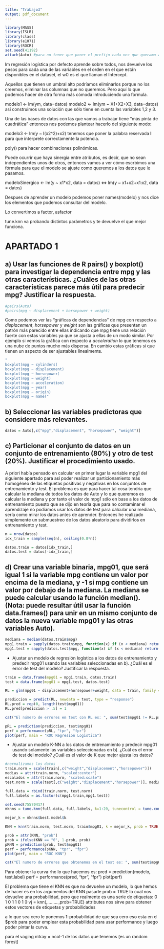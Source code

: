 ```yaml
---
title: "Trabajo3"
output: pdf_document
---
```

```r
library(MASS)
library(ISLR)
library(class)
library(e1071)
library(ROCR)
set.seed(41192)
attach(Auto) #para no tener que poner el prefijo cada vez que queramo acceder a una atributo del dataframe
```

lm regresión logística por defecto aprende sobre todos, nos devuelve los pesos para cada una de las variables en el orden en el que están disponibles en el dataset, el w0 es el que llaman el Intercept. 

Aquellos que tienen un umbral alto podríamos eliminarlos porque no los creemos, eliminar las columnas que no queremos. Pero aquí lo que podemos hacer de otra forma más cómoda introduciendo una fórmula.

modelo1 <- lm(ym, data=datos)
modelo2 <- lm(ym ~ X1+X2+X3, data=datos) así construimos una solución que sólo tiene en cuenta las variables 1,2 y 3.

Una de las bases de datos con las que vamos a trabajar tiene "más pinta de cuadrática" entonces nos podemos plantear hacerlo del siguiente modo:

modelo3 <- lm(y ~ I(x2^2)+x2) tenemos que poner la palabra reservada I para que interprete correctamente la potencia.

poly() para hacer combinaciones polinómicas.

Puede ocurrir que haya sinergia entre atributos, es decir, que no sean independientes unos de otros, entonces vamos a ver cómo escrbimos una fórmula para que el modelo se ajuste como queremos a los datos que le pasamos.

modeloSinergico <- lm(y ~ x1*x2, data = datos) <=> lm(y ~ x1+x2+x1:x2, data = datos)

Despues de aprender un modelo podemos poner names(modelo) y nos dice los elementos que podemos consultar del modelo.

Lo convertimos a factor, asfactor

tune.knn va probando distintos parámetros y te devuelve el que mejor funciona.

# APARTADO 1

## a) Usar las funciones de R pairs() y boxplot() para investigar la dependencia entre mpg y las otras características. ¿Cuáles de las otras características parece más útil para predecir mpg? Justificar la respuesta.

```r
#pairs(Auto)
#pairs(mpg ~ displacement + horsepower + weight)
```

Como podemos ver las "gráficas de dependencias" de mpg con respecto a *displacement*, *horsepower* y *weight* son las gráficas que presentan un patrón más parecido entre ellas indicando que mpg tiene una relación fuerte con estas variables ya que se ajusta a ellas de un modo similar. Por ejemplo si vemos la gráfica con respecto a *acceleration* lo que tenemos es una nube de puntos mucho más dispersa. En cambio estas gráficas si que tienen un aspecto de ser ajustables linealmente.

```r
"
boxplot(mpg ~ cylinders)
boxplot(mpg ~ displacement)
boxplot(mpg ~ horsepower)
boxplot(mpg ~ weight)
boxplot(mpg ~ acceleration)
boxplot(mpg ~ year)
boxplot(mpg ~ origin)
boxplot(mpg ~ name)"
```



## b) Seleccionar las variables predictoras que considere más relevantes.

```r
datos = Auto[,c("mpg","displacement", "horsepower", "weight")]
```

## c) Particionar el conjunto de datos en un conjunto de entrenamiento (80%) y otro de test (20%). Justificar el procedimiento usado.

A priori había pensado en calcular en primer lugar la variable mpg1 del siguiente apartado para así poder realizar un particionamiento más homogéneo de las etiquetas positivas y negativas en los conjuntos de entrenamiento y test. El problema es que para hacer tal cosa tendría que calcular la mediana de todos los datos de Auto y lo que queremos es calcular la mediana y por tanto el valor de mpg1 sólo en base a los datos de entrenamiento puesto que se dijo en teoría que para no contaminar el aprendizaje no podíamos usar los datos de test para calcular una mediana, sería como mirar los datos antes de aprender. Entonces he realizado simplemente un submuestreo de los datos aleatorio para dividirlos en entrenamiento y test.

```r
n = nrow(datos)
idx_train = sample(seq(n), ceiling(0.8*n))

datos.train = datos[idx_train,]
datos.test = datos[-idx_train,]
```
## d) Crear una variable binaria, mpg01, que será igual 1 si la variable mpg contiene un valor por encima de la mediana, y -1 si mpg contiene un valor por debajo de la mediana. La mediana se puede calcular usando la función median(). (Nota: puede resultar útil usar la función data.frames() para unir en un mismo conjunto de datos la nueva variable mpg01 y las otras variables Auto).

```r
mediana = median(datos.train$mpg)
mpg1.train = sapply(datos.train$mpg, function(x) if (x < mediana) return(0) else return(1))
mpg1.test = sapply(datos.test$mpg, function(x) if (x < mediana) return(0) else return(1))
```

* Ajustar un modelo de regresión logística a los datos de entrenamiento y predecir mpg01 usando las variables seleccionadas en b). ¿Cuál es el error de test del modelo? Justificar la respuesta.

```r
train = data.frame(mpg01 = mpg1.train, datos.train)
test = data.frame(mpg01 = mpg1.test, datos.test)

RL = glm(mpg01 ~ displacement+horsepower+weight, data = train, family = binomial)

prediccion = predict(RL, newdata = test, type = "response")
RL.pred = rep(0, length(test$mpg01))
RL.pred[prediccion > .5] = 1

cat("El número de errores en test con RL es: ", sum(test$mpg01 != RL.pred))

pRL = prediction(prediccion, test$mpg01)
perf = performance(pRL, "tpr", "fpr")
plot(perf, main = "ROC Regresion Logistica")
```


* Ajustar un modelo K-NN a los datos de entrenamiento y predecir mpg01 usando solamente las variables seleccionadas en b). ¿Cuál es el error de test del modelo? ¿Cuál es el valor de K que mejor ajusta los datos?

```r
#normalizamos los datos
train.norm = scale(train[,c("weight","displacement","horsepower")])
medias = attr(train.norm, "scaled:center")
escalados = attr(train.norm, "scaled:scale")
test.norm = scale(test[,c("weight","displacement","horsepower")], medias, escalados)

full.data = rbind(train.norm, test.norm)
full.labels = as.factor(c(mpg1.train,mpg1.test))

set.seed(75570417)
mknns = tune.knn(full.data, full.labels, k=1:20, tunecontrol = tune.control(sampling = "cross"), cross = 10)

mejor_k = mknns$best.model$k

KNN = knn(train.norm, test.norm, train$mpg01, k = mejor_k, prob = TRUE)

prob = attr(KNN, "prob")
prob = ifelse(KNN == "0", 1-prob, prob)
pKNN = prediction(prob, test$mpg01)
perf = performance(pKNN, "tpr", "fpr")
plot(perf, main = "ROC KNN")

cat("El numero de errores que obtenemos en el test es: ", sum(test$mpg01 != KNN), "\n")
```



Para obtener la curva rho lo que hacemos es:
pred = prediction(modelo, test.label)
perf = performance(pred, "tpr", "fpr")
plot(perf)

El problema que tiene el KNN es que no devuelve un modelo, lo que hemos de hacer es en los argumentos del KNN pasarle prob = TRUE lo cual nos devuelve una probabilidad, pero que realmente es una serie de etiquetas:
0 1 0 1 1 0 1 0
vj = knn(,.........,prob=TRUE)
attributes nos sirve para obtener estos vectores de etiquetas y probabilidades

a lo que sea cero le ponemos 1-probabilidad de que sea cero eso esta en el $prob para poder emplear esta probabilidad para usar performance y luego poder pintar la curva.


para el vaging mtray = ncol-1 de los datos que tenemos (es un random forest)